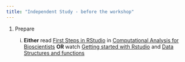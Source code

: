 ```yaml
---
title: "Independent Study - before the workshop"
---
```


1.  Prepare

    i.  **Either** read [First Steps in RStudio](https://3mmarand.github.io/comp4biosci/first_steps_rstudio.html) in [Computational Analysis for Bioscientists](https://3mmarand.github.io/comp4biosci/) **OR** watch [Getting started with Rstudio](videos/Getting started with Rstudio_default.mp4) and [Data Structures and functions](videos/Data Structures and functions_default.mp4)


